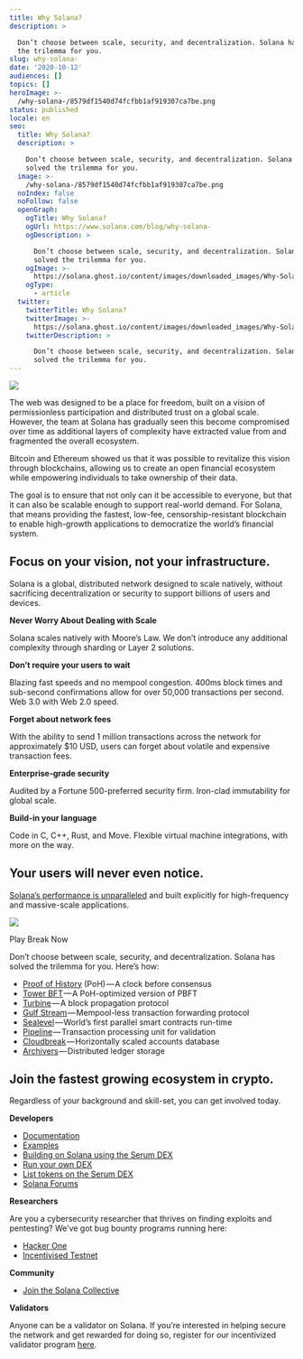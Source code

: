 ```yaml
---
title: Why Solana?
description: >

  Don’t choose between scale, security, and decentralization. Solana has solved
  the trilemma for you.
slug: why-solana-
date: '2020-10-12'
audiences: []
topics: []
heroImage: >-
  /why-solana-/8579df1540d74fcfbb1af919307ca7be.png
status: published
locale: en
seo:
  title: Why Solana?
  description: >

    Don’t choose between scale, security, and decentralization. Solana has
    solved the trilemma for you.
  image: >-
    /why-solana-/8579df1540d74fcfbb1af919307ca7be.png
  noIndex: false
  noFollow: false
  openGraph:
    ogTitle: Why Solana?
    ogUrl: https://www.solana.com/blog/why-solana-
    ogDescription: >

      Don’t choose between scale, security, and decentralization. Solana has
      solved the trilemma for you.
    ogImage: >-
      https://solana.ghost.io/content/images/downloaded_images/Why-Solana-/1-waEQvGbvr356cP3IcZRHzg-3.png
    ogType:
      - article
  twitter:
    twitterTitle: Why Solana?
    twitterImage: >-
      https://solana.ghost.io/content/images/downloaded_images/Why-Solana-/1-waEQvGbvr356cP3IcZRHzg-3.png
    twitterDescription: >

      Don’t choose between scale, security, and decentralization. Solana has
      solved the trilemma for you.
---
```


![](/why-solana-/image-1.jpg)

The web was designed to be a place for freedom, built on a vision of permissionless participation and distributed trust on a global scale. However, the team at Solana has gradually seen this become compromised over time as additional layers of complexity have extracted value from and fragmented the overall ecosystem.

Bitcoin and Ethereum showed us that it was possible to revitalize this vision through blockchains, allowing us to create an open financial ecosystem while empowering individuals to take ownership of their data.

The goal is to ensure that not only can it be accessible to everyone, but that it can also be scalable enough to support real-world demand. For Solana, that means providing the fastest, low-fee, censorship-resistant blockchain to enable high-growth applications to democratize the world’s financial system.

## **Focus on your vision, not your infrastructure.**

Solana is a global, distributed network designed to scale natively, without sacrificing decentralization or security to support billions of users and devices.

**Never Worry About Dealing with Scale**

Solana scales natively with Moore’s Law. We don’t introduce any additional complexity through sharding or Layer 2 solutions.

**Don’t require your users to wait**

Blazing fast speeds and no mempool congestion. 400ms block times and sub-second confirmations allow for over 50,000 transactions per second. Web 3.0 with Web 2.0 speed.

**Forget about network fees**

With the ability to send 1 million transactions across the network for approximately $10 USD, users can forget about volatile and expensive transaction fees.

**Enterprise-grade security**

Audited by a Fortune 500-preferred security firm. Iron-clad immutability for global scale.

**Build-in your language**

Code in C, C++, Rust, and Move. Flexible virtual machine integrations, with more on the way.

## **Your users will never even notice.**

[Solana’s performance is unparalleled](https://break.solana.com/?ref=solana.ghost.io) and built explicitly for high-frequency and massive-scale applications.

![](/why-solana-/image-2.gif)

Play Break Now

Don’t choose between scale, security, and decentralization. Solana has solved the trilemma for you. Here’s how:

-   [Proof of History](https://medium.com/solana-labs/proof-of-history-a-clock-for-blockchain-cf47a61a9274?ref=solana.ghost.io) (PoH) — A clock before consensus
-   [Tower BFT](https://medium.com/solana-labs/tower-bft-solanas-high-performance-implementation-of-pbft-464725911e79?ref=solana.ghost.io) — A PoH-optimized version of PBFT
-   [Turbine](https://medium.com/solana-labs/turbine-solanas-block-propagation-protocol-solves-the-scalability-trilemma-2ddba46a51db?ref=solana.ghost.io) — A block propagation protocol
-   [Gulf Stream](https://medium.com/solana-labs/gulf-stream-solanas-mempool-less-transaction-forwarding-protocol-d342e72186ad?ref=solana.ghost.io) — Mempool-less transaction forwarding protocol
-   [Sealevel](https://medium.com/solana-labs/sealevel-parallel-processing-thousands-of-smart-contracts-d814b378192?ref=solana.ghost.io) — World’s first parallel smart contracts run-time
-   [Pipeline](https://medium.com/solana-labs/pipelining-in-solana-the-transaction-processing-unit-2bb01dbd2d8f?ref=solana.ghost.io) — Transaction processing unit for validation
-   [Cloudbreak](https://medium.com/solana-labs/cloudbreak-solanas-horizontally-scaled-state-architecture-9a86679dcbb1?ref=solana.ghost.io) — Horizontally scaled accounts database
-   [Archivers](https://medium.com/solana-labs/replicators-solanas-solution-to-petabytes-of-blockchain-data-storage-ef79db053fa1?ref=solana.ghost.io) — Distributed ledger storage

## **Join the fastest growing ecosystem in crypto.**

Regardless of your background and skill-set, you can get involved today.

**Developers**

-   [Documentation](https://docs.solana.com/?ref=solana.ghost.io)
-   [Examples](https://docs.solana.com/apps/hello-world?ref=solana.ghost.io)
-   [Building on Solana using the Serum DEX](https://serum-academy.com/en/developer-resources/?ref=solana.ghost.io)
-   [Run your own DEX](https://serum-academy.com/en/dex-list/?ref=solana.ghost.io)
-   [List tokens on the Serum DEX](https://serum-academy.com/en/add-market/?ref=solana.ghost.io)
-   [Solana Forums](https://forums.solana.com/?ref=solana.ghost.io)

**Researchers**

Are you a cybersecurity researcher that thrives on finding exploits and pentesting? We’ve got bug bounty programs running here:

-   [Hacker One](https://hackerone.com/solana-bbp?type=team&ref=solana.ghost.io)
-   [Incentivised Testnet](https://forums.solana.com/t/tour-de-sol-stage-8-details/825/3?ref=solana.ghost.io)

**Community**

-   [Join the Solana Collective](https://solana.com/community?ref=solana.ghost.io)

**Validators**

Anyone can be a validator on Solana. If you’re interested in helping secure the network and get rewarded for doing so, register for our incentivized validator program [here](https://solana.com/validators?ref=solana.ghost.io).
